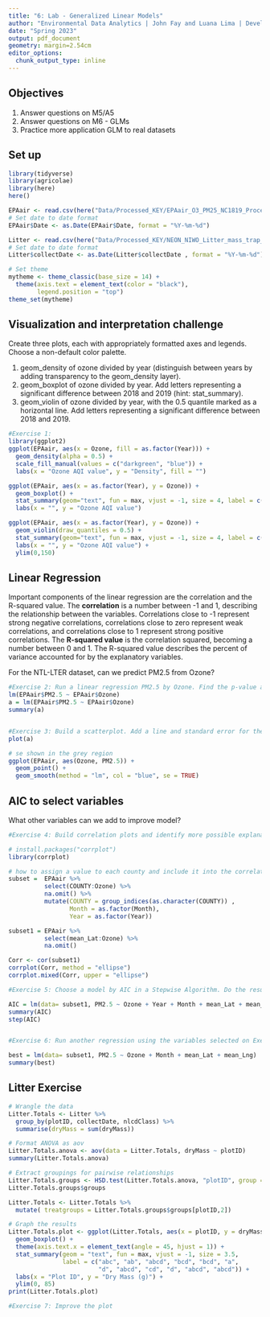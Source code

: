 ```yaml
---
title: "6: Lab - Generalized Linear Models"
author: "Environmental Data Analytics | John Fay and Luana Lima | Developed by Kateri Salk"
date: "Spring 2023"
output: pdf_document
geometry: margin=2.54cm
editor_options: 
  chunk_output_type: inline
---
```


## Objectives

1.  Answer questions on M5/A5
2.  Answer questions on M6 - GLMs
3.  Practice more application GLM to real datasets

## Set up

```r
library(tidyverse)
library(agricolae)   
library(here)
here()

EPAair <- read.csv(here("Data/Processed_KEY/EPAair_O3_PM25_NC1819_Processed.csv"), stringsAsFactors = TRUE)
# Set date to date format
EPAair$Date <- as.Date(EPAair$Date, format = "%Y-%m-%d")

Litter <- read.csv(here("Data/Processed_KEY/NEON_NIWO_Litter_mass_trap_Processed.csv"), stringsAsFactors = TRUE)
# Set date to date format
Litter$collectDate <- as.Date(Litter$collectDate , format = "%Y-%m-%d")

# Set theme
mytheme <- theme_classic(base_size = 14) +
  theme(axis.text = element_text(color = "black"), 
        legend.position = "top")
theme_set(mytheme)
```

## Visualization and interpretation challenge

Create three plots, each with appropriately formatted axes and legends. Choose a non-default color palette.

1.  geom_density of ozone divided by year (distinguish between years by adding transparency to the geom_density layer).
2.  geom_boxplot of ozone divided by year. Add letters representing a significant difference between 2018 and 2019 (hint: stat_summary).
3.  geom_violin of ozone divided by year, with the 0.5 quantile marked as a horizontal line. Add letters representing a significant difference between 2018 and 2019.

```r
#Exercise 1:
library(ggplot2)
ggplot(EPAair, aes(x = Ozone, fill = as.factor(Year))) + 
  geom_density(alpha = 0.5) +
  scale_fill_manual(values = c("darkgreen", "blue")) +
  labs(x = "Ozone AQI value", y = "Density", fill = "")

ggplot(EPAair, aes(x = as.factor(Year), y = Ozone)) + 
  geom_boxplot() +
  stat_summary(geom="text", fun = max, vjust = -1, size = 4, label = c("b", "a")) +
  labs(x = "", y = "Ozone AQI value")

ggplot(EPAair, aes(x = as.factor(Year), y = Ozone)) + 
  geom_violin(draw_quantiles = 0.5) +
  stat_summary(geom="text", fun = max, vjust = -1, size = 4, label = c("b", "a")) +
  labs(x = "", y = "Ozone AQI value") +
  ylim(0,150)
```

## Linear Regression

Important components of the linear regression are the correlation and the R-squared value. The **correlation** is a number between -1 and 1, describing the relationship between the variables. Correlations close to -1 represent strong negative correlations, correlations close to zero represent weak correlations, and correlations close to 1 represent strong positive correlations. The **R-squared value** is the correlation squared, becoming a number between 0 and 1. The R-squared value describes the percent of variance accounted for by the explanatory variables.

For the NTL-LTER dataset, can we predict PM2.5 from Ozone?

```r

#Exercise 2: Run a linear regression PM2.5 by Ozone. Find the p-value and R-squared value. 
lm(EPAair$PM2.5 ~ EPAair$Ozone)
a = lm(EPAair$PM2.5 ~ EPAair$Ozone)
summary(a)


#Exercise 3: Build a scatterplot. Add a line and standard error for the linear regression. Add the regression equation to the plot
plot(a)

# se shown in the grey region
ggplot(EPAair, aes(Ozone, PM2.5)) +
  geom_point() +
  geom_smooth(method = "lm", col = "blue", se = TRUE)
```

## AIC to select variables

What other variables can we add to improve model?

```r

#Exercise 4: Build correlation plots and identify more possible explanatory variables to add to the regression.

# install.packages("corrplot")
library(corrplot)

# how to assign a value to each county and include it into the correlation plot?
subset =  EPAair %>%
          select(COUNTY:Ozone) %>%
          na.omit() %>%
          mutate(COUNTY = group_indices(as.character(COUNTY)) ,
                 Month = as.factor(Month),
                 Year = as.factor(Year))

subset1 = EPAair %>%
          select(mean_Lat:Ozone) %>%
          na.omit()

Corr <- cor(subset1)
corrplot(Corr, method = "ellipse")
corrplot.mixed(Corr, upper = "ellipse")

#Exercise 5: Choose a model by AIC in a Stepwise Algorithm. Do the results from AIC match the variables you selected on Exercise 4?

AIC = lm(data= subset1, PM2.5 ~ Ozone + Year + Month + mean_Lat + mean_Lng)
summary(AIC)
step(AIC)


#Exercise 6: Run another regression using the variables selected on Exercise 6. Compare r-squared value with the one from Exercise 2. 

best = lm(data= subset1, PM2.5 ~ Ozone + Month + mean_Lat + mean_Lng)
summary(best)
```

## Litter Exercise

```r
# Wrangle the data
Litter.Totals <- Litter %>%
  group_by(plotID, collectDate, nlcdClass) %>%
  summarise(dryMass = sum(dryMass))

# Format ANOVA as aov
Litter.Totals.anova <- aov(data = Litter.Totals, dryMass ~ plotID)
summary(Litter.Totals.anova)

# Extract groupings for pairwise relationships
Litter.Totals.groups <- HSD.test(Litter.Totals.anova, "plotID", group = TRUE)
Litter.Totals.groups$groups

Litter.Totals <- Litter.Totals %>%
  mutate( treatgroups = Litter.Totals.groups$groups[plotID,2])

# Graph the results
Litter.Totals.plot <- ggplot(Litter.Totals, aes(x = plotID, y = dryMass)) +
  geom_boxplot() +
  theme(axis.text.x = element_text(angle = 45, hjust = 1)) +
  stat_summary(geom = "text", fun = max, vjust = -1, size = 3.5,
               label = c("abc", "ab", "abcd", "bcd", "bcd", "a", 
                         "d", "abcd", "cd", "d", "abcd", "abcd")) +
  labs(x = "Plot ID", y = "Dry Mass (g)") +
  ylim(0, 85)
print(Litter.Totals.plot)

```

```r
#Exercise 7: Improve the plot


```

